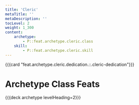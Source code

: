 ```yaml
---
title: 'Cleric'
metaTitle: ''
metaDescription: ''
tocLevel: 2
weight: 1_300
content:
    archetype:
        - P::feat.archetype.cleric.class
    skill:
        - P::feat.archetype.cleric.skill
---
```


{{{card "feat.archetype.cleric.dedication.::.cleric-dedication"}}}

# Archetype Class Feats

{{{deck archetype levelHeading=2}}}
